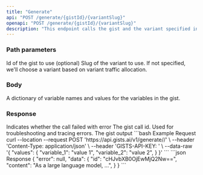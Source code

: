 ```yaml
---
title: "Generate"
api: "POST /generate/{gistId}/{variantSlug}"
openapi: "POST /generate/{gistId}/{variantSlug}"
description: "This endpoint calls the gist and the variant specified in the url parameter"
---
```


### Path parameters
<ParamField path="gistId" required type="string">
  Id of the gist to use
</ParamField>

<ParamField path="variantSlug" type="string">
  (optional) Slug of the variant to use. If not specified, we'll choose a variant based on variant traffic allocation.
</ParamField>

### Body
<ParamField body="values" type="object">
  A dictionary of variable names and values for the variables in the gist.
</ParamField>

### Response

<ResponseField name="error" type="string">
  Indicates whether the call failed with error
</ResponseField>

<ResponseField name="data" type="object">
  <Expandable title="data" defaultOpen>
    <ResponseField name="id" type="string">
      The gist call id. Used for troubleshooting and tracing errors.
    </ResponseField>
    <ResponseField name="content" type="string">
      The gist output
    </ResponseField>
  </Expandable>
</ResponseField>

<RequestExample>
```bash Example Request
curl --location --request POST 'https://api.gists.ai/v1/generate/<gist_id>/<variant_slug>' \
--header 'Content-Type: application/json' \
--header 'GISTS-API-KEY: <api_key>' \
--data-raw '{
    "values": {
        "variable_1": "value 1",
        "variable_2": "value 2",
    }
}'
```
</RequestExample>

<ResponseExample>
```json Response
{
  "error": null,
  "data": {
    "id": "cHJvbXB0OjEwMjQ2Nw==",
    "content": "As a large language model, ...",
  }
}
```
</ResponseExample>
